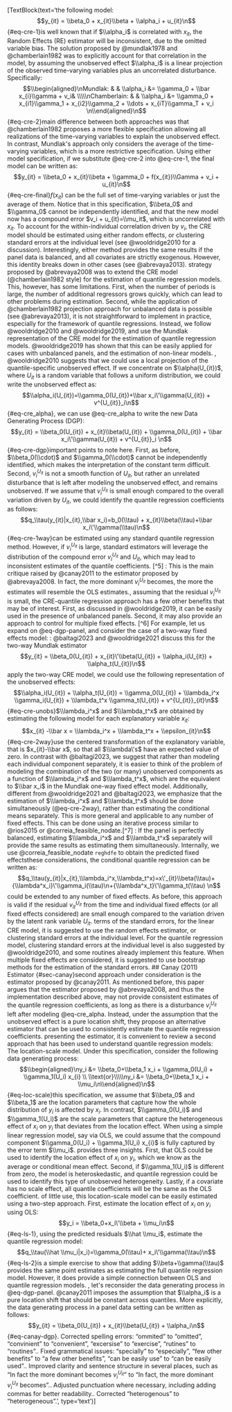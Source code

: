 [TextBlock(text='<edited_text>\nConsider the following model: \n\n$$y_{it} = \\beta_0 + x_{it}\\beta  + \\alpha_i + u_{it}\n$${#eq-cre-1}\n\nIt is well known that if $\\alpha_i$ is correlated with $x_{it}$, the Random Effects (RE) estimator will be inconsistent, due to the omitted variable bias. The solution proposed by @mundlak1978 and @chamberlain1982 was to explicitly account for that correlation in the model, by assuming the unobserved effect $\\alpha_i$ is a linear projection of the observed time-varying variables plus an uncorrelated disturbance. Specifically: \n\n$$\\begin{aligned}\nMundlak:  & & \\alpha_i &= \\gamma_0 + \\bar x_{i}\\gamma + v_i&  \\\\\nChamberlain: & & \\alpha_i &= \\gamma_0 + x_{i1}\\gamma_1 + x_{i2}\\gamma_2 + \\dots + x_{iT}\\gamma_T + v_i \n\\end{aligned}\n$${#eq-cre-2}\n\nThe main difference between both approaches was that @chamberlain1982 proposes a more flexible specification allowing all realizations of the time-varying variables to explain the unobserved effect. In contrast, Mundlak\'s approach only considers the average of the time-varying variables, which is a more restrictive specification. Using either model specification, if we substitute @eq-cre-2 into @eq-cre-1, the final model can be written as: \n\n$$y_{it} = \\beta_0 + x_{it}\\beta  + \\gamma_0 + f(x_{it})\\Gamma + v_i + u_{it}\n$${#eq-cre-final}\n\nwhere $f(x_{it})$ can be the full set of time-varying variables or just the average of them. Notice that in this specification, $\\beta_0$ and $\\gamma_0$ cannot be independently identified, and that the new model now has a compound error $v_i + u_{it}=\\mu_it$, which is uncorrelated with $x_{it}$. To account for the within-individual correlation driven by $v_i$, the CRE model should be estimated using either random effects, or clustering standard errors at the individual level (see @wooldridge2010 for a discussion). Interestingly, either method provides the same results if the panel data is balanced, and all covariates are strictly exogenous. However, this identity breaks down in other cases (see @abrevaya2013). \n\nThe strategy proposed by @abrevaya2008 was to extend the CRE model (@chamberlain1982 style) for the estimation of quantile regression models. This, however, has some limitations. First, when the number of periods is large, the number of additional regressors grows quickly, which can lead to other problems during estimation. Second, while the application of @chamberlain1982 projection approach for unbalanced data is possible (see @abrevaya2013), it is not straightforward to implement in practice, especially for the framework of quantile regressions. Instead, we follow @wooldridge2010 and @wooldridge2019, and use the Mundlak representation of the CRE model for the estimation of quantile regression models. @wooldridge2019 has shown that this can be easily applied for cases with unbalanced panels, and the estimation of non-linear models. \n\nSpecifically, @wooldridge2010 suggests that we could use a local projection of the quantile-specific unobserved effect. If we concentrate on $\\alpha(U_{it})$, where $U_{it}$ is a random variable that follows a uniform distribution, we could write the unobserved effect as: \n\n$$\\alpha_i(U_{it})=\\gamma_0(U_{it})+\\bar x_i\'\\gamma(U_{it}) + v^{U_{it}}_i\n$${#eq-cre_alpha}\n\nThen, we can use @eq-cre_alpha to write the new Data Generating Process (DGP): \n\n$$y_{it} = \\beta_0(U_{it}) + x_{it}\\beta(U_{it}) + \\gamma_0(U_{it}) + \\bar x_i\'\\gamma(U_{it}) + v^{U_{it}}_i \n$${#eq-cre-dgp}\n\nTwo important points to note here. First, as before, $\\beta_0(\\cdot)$ and $\\gamma_0(\\cdot)$ cannot be independently identified, which makes the interpretation of the constant term difficult. Second, $v^{U_{it}}_i$ is not a smooth function of $U_{it}$, but rather an unrelated disturbance that is left after modeling the unobserved effect, and remains unobserved. If we assume that $v^{U_{it}}_i$ is small enough compared to the overall variation driven by $U_{it}$, we could identify the quantile regression coefficients as follows:  \n\n$$q_\\tau(y_{it}|x_{it},\\bar x_i)=b_0(\\tau) + x_{it}\\beta(\\tau)+\\bar x_i\'\\gamma(\\tau)\n$${#eq-cre-1way}\n\nWhich can be estimated using any standard quantile regression method. However, if $v^{U_{it}}_i$ is large, standard estimators will leverage the distribution of the compound error $v^{U_{it}}_i$ and $U_{it}$, which may lead to inconsistent estimates of the quantile coefficients. [^5] \n\n[^5]: This is the main critique raised by @canay2011 to the estimator proposed by @abrevaya2008. In fact, the more dominant $v^{U_{it}}_i$ becomes, the more the estimates will resemble the OLS estimates.\n\nNevertheless, assuming that the residual $v^{U_{it}}_i$ is small, the CRE-quantile regression approach has a few other benefits that may be of interest. First, as discussed in @wooldridge2019, it can be easily used in the presence of unbalanced panels. Second, it may also provide an approach to control for multiple fixed effects. [^6] For example, let us expand on @eq-dgp-panel, and consider the case of a two-way fixed effects model: \n\n[^6]: @baltagi2023 and @wooldridge2021 discuss this for the two-way Mundlak estimator\n\n$$y_{it} = \\beta_0(U_{it}) + x_{it}\'\\beta(U_{it}) + \\alpha_i(U_{it}) + \\alpha_t(U_{it})\n$$\n\nTo apply the two-way CRE model, we could use the following representation of the unobserved effects: \n\n$$\\alpha_i(U_{it}) + \\alpha_t(U_{it}) = \\gamma_0(U_{it}) + \\lambda_i^x \\gamma_i(U_{it}) + \\lambda_t^x \\gamma_t(U_{it}) + v^{U_{it}}_{it}\n$${#eq-cre-unobs}\n\nwhere $\\lambda_i^x$ and $\\lambda_t^x$ are obtained by estimating the following model for each explanatory variable $x_{it}$: \n\n$$x_{it} -\\bar x = \\lambda_i^x + \\lambda_t^x + \\epsilon_{it}\n$${#eq-cre-2way}\n\nWe use the centered transformation of the explanatory variable, that is $x_{it}-\\bar x$, so that all $\\lambda\'s$ have an expected value of zero. In contrast with @baltagi2023, we suggest that rather than modeling each individual component separately, it is easier to think of the problem of modeling the combination of the two (or many) unobserved components as a function of $\\lambda_i^x$ and $\\lambda_t^x$, which are the equivalent to $\\bar x_i$ in the Mundlak one-way fixed effect model. Additionally, different from @wooldridge2021 and @baltagi2023, we emphasize that the estimation of $\\lambda_i^x$ and $\\lambda_t^x$ should be done simultaneously (@eq-cre-2way), rather than estimating the conditional means separately. This is more general and applicable to any number of fixed effects. This can be done using an iterative process similar to @rios2015 or @correia_feasible_nodate.[^7] \n\n[^7]: If the panel is perfectly balanced, estimating $\\lambda_i^x$ and $\\lambda_t^x$ separately will provide the same results as estimating them simultaneously. Internally, we use @correia_feasible_nodate `reghdfe` to obtain the predicted fixed effects\n\nWith these considerations, the conditional quantile regression can be written as: \n\n$$q_\\tau(y_{it}|x_{it},\\lambda_i^x,\\lambda_t^x)=x\'_{it}\\beta(\\tau)+{\\lambda^x_i}\'\\gamma_i(\\tau)\n+{\\lambda^x_t}\'\\gamma_t(\\tau)  \n$$\n\nWhich could be extended to any number of fixed effects. As before, this approach is valid if the residual $v^{U_{it}}_{it}$ from the time and individual fixed effects (or all fixed effects considered) are small enough compared to the variation driven by the latent rank variable $U_{it}$. \n\nIn terms of the standard errors, for the linear CRE model, it is suggested to use the random effects estimator, or clustering standard errors at the individual level. For the quantile regression model, clustering standard errors at the individual level is also suggested by @wooldridge2010, and some routines already implement this feature. When multiple fixed effects are considered, it is suggested to use bootstrap methods for the estimation of the standard errors. \n\n## Canay (2011) Estimator {#sec-canay}\n\nThe second approach under consideration is the estimator proposed by @canay2011. As mentioned before, this paper argues that the estimator proposed by @abrevaya2008, and thus the implementation described above, may not provide consistent estimates of the quantile regression coefficients, as long as there is a disturbance $v^{U_{it}}_i$ left after modeling @eq-cre_alpha. Instead, under the assumption that the unobserved effect is a pure location shift, they propose an alternative estimator that can be used to consistently estimate the quantile regression coefficients. \n\nBefore presenting the estimator, it is convenient to review a second approach that has been used to understand quantile regression models: The location-scale model. Under this specification, consider the following data generating process: \n\n$$\\begin{aligned}\ny_i &= \\beta_0+\\beta_1 x_i + \\gamma_0(U_i) + \\gamma_1(U_i) x_{i} \\ \\text{or}\\\\\ny_i &= \\beta_0+\\beta_1 x_i + \\mu_i\n\\end{aligned}\n$${#eq-loc-scale}\n\nIn this specification, we assume that $\\beta_0$ and $\\beta_1$ are the location parameters that capture how the whole distribution of $y_i$ is affected by $x_i$. In contrast, $\\gamma_0(U_i)$ and $\\gamma_1(U_i)$ are the scale parameters that capture the heterogeneous effect of $x_i$ on $y_i$ that deviates from the location effect. When using a simple linear regression model, say via OLS, we could assume that the compound component $\\gamma_0(U_i) + \\gamma_1(U_i) x_{i}$ is fully captured by the error term $\\mu_i$. \n\nThis provides three insights. First, that OLS could be used to identify the location effect of $x_i$ on $y_i$, which we know as the average or conditional mean effect. Second, if $\\gamma_1(U_i)$ is different from zero, the model is heteroskedastic, and quantile regression could be used to identify this type of unobserved heterogeneity. Lastly, if a covariate has no scale effect, all quantile coefficients will be the same as the OLS coefficient. \n\nAlthough of little use, this location-scale model can be easily estimated using a two-step approach. First, estimate the location effect of $x_i$ on $y_i$ using OLS: \n\n$$y_i = \\beta_0+x_i\'\\beta + \\mu_i\n$${#eq-ls-1}\n\nThen, using the predicted residuals $\\hat \\mu_i$, estimate the quantile regression model: \n\n$$q_\\tau(\\hat \\mu_i|x_i)=\\gamma_0(\\tau)+ x_i\'\\gamma(\\tau)\n$${#eq-ls-2}\n\nIt is a simple exercise to show that adding $\\beta+\\gamma(\\tau)$ provides the same point estimates as estimating the full quantile regression model. However, it does provide a simple connection between OLS and quantile regression models. \n\nNow, let\'s reconsider the data generating process in @eq-dgp-panel. @canay2011 imposes the assumption that $\\alpha_i$ is a pure location shift that should be constant across quantiles. More explicitly, the data generating process in a panel data setting can be written as follows: \n\n$$y_{it} = \\beta_0(U_{it}) + x_{it}\\beta(U_{it}) + \\alpha_i\n$${#eq-canay-dgp}\n</edited_text>\n\n<change_explanations>\n1. Corrected spelling errors: "ommited" to "omitted", "convinient" to "convenient", "excersise" to "exercise", "rutines" to "routines".\n2. Fixed grammatical issues: "specially" to "especially", "few other benefits" to "a few other benefits", "can be easily use" to "can be easily used".\n3. Improved clarity and sentence structure in several places, such as "In fact the more dominant becomes $v^{U_{it}}_i$" to "In fact, the more dominant $v^{U_{it}}_i$ becomes".\n4. Adjusted punctuation where necessary, including adding commas for better readability.\n5. Corrected "heterogenous" to "heterogeneous".\n</change_explanations>', type='text')]
